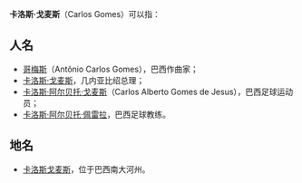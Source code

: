 '''卡洛斯·戈麦斯'''（Carlos Gomes）可以指：
==人名==
* [[哥梅斯|哥梅斯]]（Antônio Carlos Gomes），巴西作曲家；
* [[卡洛斯·戈麦斯|卡洛斯·戈麦斯]]，几内亚比绍总理；
* [[卡洛斯·阿尔贝托·戈麦斯|卡洛斯·阿尔贝托·戈麦斯]]（Carlos Alberto Gomes de Jesus），巴西足球运动员；
* [[卡洛斯·阿尔贝托·佩雷拉|卡洛斯·阿尔贝托·佩雷拉]]，巴西足球教练。
==地名==
* [[卡洛斯戈麦斯|卡洛斯戈麦斯]]，位于巴西南大河州。

{{Disambiguation|Cat=六字人名譯名消歧義|Gomes, Carlos}}